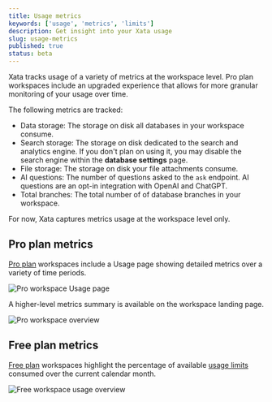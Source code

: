 ```yaml
---
title: Usage metrics
keywords: ['usage', 'metrics', 'limits']
description: Get insight into your Xata usage
slug: usage-metrics
published: true
status: beta
---
```


Xata tracks usage of a variety of metrics at the workspace level. Pro plan workspaces include an upgraded experience that allows for more granular monitoring of your usage over time.

The following metrics are tracked:

- Data storage: The storage on disk all databases in your workspace consume.
- Search storage: The storage on disk dedicated to the search and analytics engine. If you don't plan on using it, you may disable the search engine within the **database settings** page.
- File storage: The storage on disk your file attachments consume.
- AI questions: The number of questions asked to the `ask` endpoint. AI questions are an opt-in integration with OpenAI and ChatGPT.
- Total branches: The total number of of database branches in your workspace.

For now, Xata captures metrics usage at the workspace level only.

## Pro plan metrics
[Pro plan](/docs/concepts/pricing#pro-plan) workspaces include a Usage page showing detailed metrics over a variety of time periods. 

![Pro workspace Usage page](images/pro-usage-details.png)

A higher-level metrics summary is available on the workspace landing page.

![Pro workspace overview](images/pro-usage-overview.png)

## Free plan metrics
[Free plan](/docs/concepts/pricing#free-plan) workspaces highlight the percentage of available [usage limits](/docs/concepts/pricing#pricing-plans) consumed over the current calendar month.

![Free workspace usage overview](images/free-usage-overview.png)
